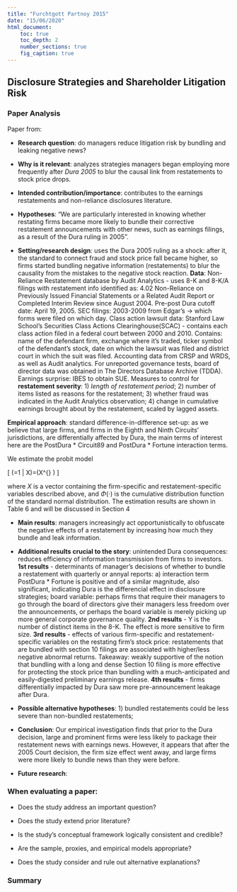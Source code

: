 ```yaml
---
title: "Furchtgott Partnoy 2015"
date: "15/06/2020"
html_document:
    toc: true
    toc_depth: 2
    number_sections: true
    fig_caption: true
---
```

## Disclosure Strategies and Shareholder Litigation Risk {.tabset}

### Paper Analysis

Paper from:

-   **Research question**: do managers reduce litigation risk by bundling and leaking negative news?

-   **Why is it relevant**: analyzes strategies managers began employing more frequently after *Dura 2005* to blur the causal link from restatements to stock price drops. 

-   **Intended contribution/importance**: contributes to the earnings restatements and non-reliance disclosures literature. 

-   **Hypotheses**: "We are particularly interested in knowing whether restating firms became more likely to bundle their corrective restatement announcements with other news, such as earnings filings, as a result of the Dura ruling in 2005".

-   **Setting/research design**: uses the Dura 2005 ruling as a shock: after it, the standard to connect fraud and stock price fall became higher, so firms started bundling negative information (restatements) to blur the causality from the mistakes to the negative stock reaction. **Data**: Non-Reliance Restatement database by Audit Analytics - uses 8-K and 8-K/A filings with restatement info identified as: 4.02 Non-Reliance on Previously Issued Financial Statements or a Related Audit Report or Completed Interim Review since August 2004. Pre-post Dura cutoff date: April 19, 2005.  SEC filings: 2003-2009 from Edgar's $\rightarrow$ which forms were filed on which day. Class action lawsuit data: Stanford Law School's Securities Class Actions Clearinghouse(SCAC) - contains each class action filed in a federal court between 2000 and 2010. Contains: name of the defendant firm, exchange where it's traded, ticker symbol of the defendant's stock, date on which the lawsuit was filed and district court in which the suit was filed. Accounting data from CRSP and WRDS, as well as Audit analytics. For unreported governance tests, board of director data was obtained in The Directors Database Archive (TDDA). Earnings surprise: IBES to obtain SUE. Measures to control for **restatement severity**: 1) *length of restatement period*; 2) number of items listed as reasons for the restatement; 3) whether fraud was indicated in the Audit Analytics observation; 4) change in cumulative earnings brought about by the restatement, scaled by lagged assets. 

**Empirical approach**: standard difference-in-difference set-up: as we believe that large firms, and firms in the Eighth and Ninth Circuits’ jurisdictions, are differentially affected by Dura, the main terms of interest here are the PostDura $\ast$ Circuit89 and PostDura $\ast$ Fortune interaction terms.

We estimate the probit model

\[ \operatorname{Pr}(\text {EarningsDay}=1 | X)=\Phi\left(X^{\prime} \Gamma\right) \]

where $X$ is a vector containing the firm-specific and restatement-specific variables described above, and $\Phi(\cdot)$ is the cumulative distribution function of the standard normal distribution. The estimation results are shown in Table 6 and will be discussed in Section 4

- **Main results**: managers increasingly act opportunistically to obfuscate the negative effects of a restatement by increasing how much they bundle and leak information.

- **Additional results crucial to the story**: unintended Dura consequences: reduces efficiency of information transmission from firms to investors. **1st results** -  determinants of manager's decisions of whether to bundle a restatement with quarterly or annyal reports: a) interaction term PostDura $\ast$ Fortune is positive and of a similar magnitude, also significant, indicating Dura is the differencial effect in disclosure strategies; board variable: perhaps firms that require their managers to go through the board of directors give their managers less freedom over the announcements, or perhaps the board variable is merely picking up more general corporate governance quality. **2nd results** - Y is the number of distinct items in the 8-K. The effect is more sensitive to firm size. **3rd results** - effects of various firm-specific and restatement-specific variables on the restating firm's stock price: restatements that are bundled with section 10 filings are associated with higher/less negative abnormal returns. Takeaway: weakly supportive of the notion that bundling with a long and dense Section 10 filing is more effective for protecting the stock price than bundling with a much-anticipated and  easily-digested preliminary earnings release. **4th results** - firms differentially impacted by Dura saw more pre-announcement leakage after Dura.

- **Possible alternative hypotheses**: 1) bundled restatements could be less severe than non-bundled restatements;

- **Conclusion**: Our empirical investigation finds that prior to the Dura decision, large and prominent firms were less likely to package their restatement news with earnings news. However, it appears that after the 2005 Court decision, the firm size effect went away, and large firms were more likely to bundle news than they were before.

- **Future research**:  

### When evaluating a paper:

- Does the study address an important question?

- Does the study extend prior literature?

- Is the study's conceptual framework logically consistent and credible?

- Are the sample, proxies, and empirical models appropriate?

- Does the study consider and rule out alternative explanations?

### Summary

